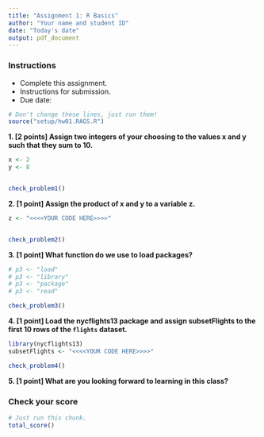 ```yaml
---
title: "Assignment 1: R Basics"
author: "Your name and student ID"
date: "Today's date"
output: pdf_document
---
```


### Instructions 
* Complete this assignment.
* Instructions for submission.
* Due date:

```r
# Don't change these lines, just run them!
source("setup/hw01.RAGS.R")
```

\newpage

**1. [2 points] Assign two integers of your choosing to the values x and y such that they sum to 10.**

```r
x <- 2
y <- 8


check_problem1()
```

\newpage


**2. [1 point] Assign the product of x and y to a variable z.**

```r
z <- "<<<<YOUR CODE HERE>>>>"


check_problem2()
```
\newpage

**3. [1 point] What function do we use to load packages?**
```r
# p3 <- "load"
# p3 <- "library"
# p3 <- "package"
# p3 <- "read"

check_problem3()
```

\newpage

**4. [1 point] Load the nycflights13 package and assign subsetFlights to the first 10 rows of the `flights` dataset.**
```r
library(nycflights13)
subsetFlights <- "<<<<YOUR CODE HERE>>>>"

check_problem4()
```

**5. [1 point] What are you looking forward to learning in this class?**


### Check your score
```r
# Just run this chunk.
total_score()
```

